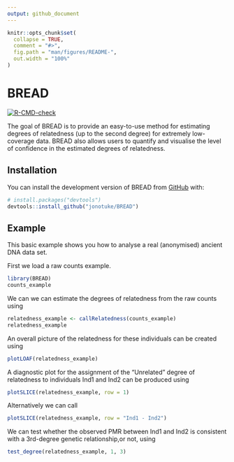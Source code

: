 ```yaml
---
output: github_document
---
```


<!-- README.md is generated from README.Rmd. Please edit that file -->

```r
knitr::opts_chunk$set(
  collapse = TRUE,
  comment = "#>",
  fig.path = "man/figures/README-",
  out.width = "100%"
)
```

# BREAD

<!-- badges: start -->
[![R-CMD-check](https://github.com/jonotuke/BREAD/actions/workflows/R-CMD-check.yaml/badge.svg)](https://github.com/jonotuke/BREAD/actions/workflows/R-CMD-check.yaml)
<!-- badges: end -->

The goal of BREAD is to provide an easy-to-use method for estimating degrees of relatedness (up to the second degree) for extremely low-coverage data. BREAD also allows users to quantify and visualise the level of confidence in the estimated degrees of relatedness.

## Installation

You can install the development version of BREAD from [GitHub](https://github.com/) with:

``` r
# install.packages("devtools")
devtools::install_github("jonotuke/BREAD")
```

## Example

This basic example shows you how to analyse a real (anonymised) ancient DNA data set. 

First we load a raw counts example. 

```r
library(BREAD)
counts_example
```

We can we can estimate the degrees of relatedness from the raw counts using

```r
relatedness_example <- callRelatedness(counts_example)
relatedness_example
```

An overall picture of the relatedness for these individuals can be created using

```r
plotLOAF(relatedness_example)
```

A diagnostic plot for the assignment of the "Unrelated" degree of relatedness to individuals Ind1 and Ind2 can be produced using

```r
plotSLICE(relatedness_example, row = 1)
```

Alternatively we can call

```r
plotSLICE(relatedness_example, row = "Ind1 - Ind2")
```

We can test whether the observed PMR between Ind1 and Ind2 is consistent with a 3rd-degree genetic relationship,or not, using

```r
test_degree(relatedness_example, 1, 3)
```


